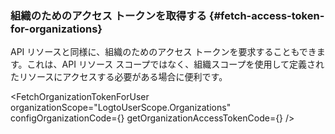 

### 組織のためのアクセス トークンを取得する \{#fetch-access-token-for-organizations}

API リソースと同様に、組織のためのアクセス トークンを要求することもできます。これは、API リソース スコープではなく、組織スコープを使用して定義されたリソースにアクセスする必要がある場合に便利です。

<FetchOrganizationTokenForUser
  organizationScope="LogtoUserScope.Organizations"
  configOrganizationCode={<ConfigOrganizationCode />}
  getOrganizationAccessTokenCode={<GetOrganizationAccessTokenCode />}
/>
